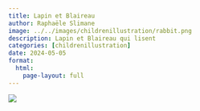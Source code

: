 ```yaml
---
title: Lapin et Blaireau
author: Raphaële Slimane
image: ../../images/childrenillustration/rabbit.png
description: Lapin et Blaireau qui lisent
categories: [childrenillustration]
date: 2024-05-05
format:
  html:
    page-layout: full
---
```


![](../../images/childrenillustration/rabbit.png)

